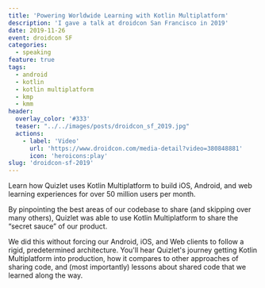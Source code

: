 ```yaml
---
title: 'Powering Worldwide Learning with Kotlin Multiplatform'
description: 'I gave a talk at droidcon San Francisco in 2019'
date: 2019-11-26
event: droidcon SF
categories:
  - speaking
feature: true
tags:
  - android
  - kotlin
  - kotlin multiplatform
  - kmp
  - kmm
header:
  overlay_color: '#333'
  teaser: "../../images/posts/droidcon_sf_2019.jpg"
  actions:
    - label: 'Video'
      url: 'https://www.droidcon.com/media-detail?video=380848881'
      icon: 'heroicons:play'
slug: 'droidcon-sf-2019'
---
```


<Vimeo id="380848881" />

Learn how Quizlet uses Kotlin Multiplatform to build iOS, Android, and web learning experiences for over 50 million users per month.

By pinpointing the best areas of our codebase to share (and skipping over many others), Quizlet was able to use Kotlin Multiplatform to share the “secret sauce” of our product.

We did this without forcing our Android, iOS, and Web clients to follow a rigid, predetermined architecture. You'll hear Quizlet's journey getting Kotlin Multiplatform into production, how it compares to other approaches of sharing code, and (most importantly) lessons about shared code that we learned along the way.
